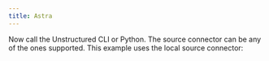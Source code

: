 ```yaml
---
title: Astra
---
```



<SharedAstra />

Now call the Unstructured CLI or Python. The source connector can be any of the ones supported. This example uses the local source connector:


<CodeGroup>

  <AstraAPISh />

  <AstraAPIPyV2 />

  <AstraAPIPyV1 />

</CodeGroup>


<SharedPartitionByAPIOSS/>


